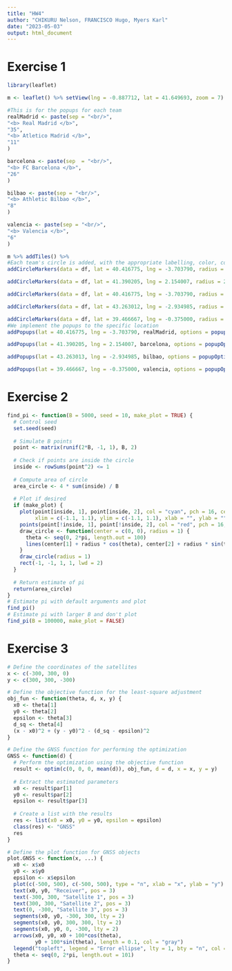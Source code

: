 ```yaml
---
title: "HW4"
author: "CHIKURU Nelson, FRANCISCO Hugo, Myers Karl"
date: "2023-05-03"
output: html_document
---
```


# Exercise 1
```r
library(leaflet)

m <- leaflet() %>% setView(lng = -0.887712, lat = 41.649693, zoom = 7)

#This is for the popups for each team
realMadrid <- paste(sep = "<br/>",
"<b> Real Madrid </b>",
"35",
"<b> Atletico Madrid </b>",
"11"
)

barcelona <- paste(sep  = "<br/>",
"<b> FC Barcelona </b>",
"26"
)

bilbao <- paste(sep = "<br/>",
"<b> Athletic Bilbao </b>",
"8"
)

valencia <- paste(sep = "<br/>",
"<b> Valencia </b>",
"6"
)

m %>% addTiles() %>% 
#Each team's circle is added, with the appropriate labelling, color, coordinates and size
addCircleMarkers(data = df, lat = 40.416775, lng = -3.703790, radius = 35) %>%

addCircleMarkers(data = df, lat = 41.390205, lng = 2.154007, radius = 26) %>%

addCircleMarkers(data = df, lat = 40.416775, lng = -3.703790, radius = 11) %>%

addCircleMarkers(data = df, lat = 43.263012, lng = -2.934985, radius = 8) %>%

addCircleMarkers(data = df, lat = 39.466667, lng = -0.375000, radius = 6) %>%
#We implement the popups to the specific location
addPopups(lat = 40.416775, lng = -3.703790, realMadrid, options = popupOptions(closeButton = FALSE)) %>%

addPopups(lat = 41.390205, lng = 2.154007, barcelona, options = popupOptions(closeButton = FALSE)) %>%

addPopups(lat = 43.263013, lng = -2.934985, bilbao, options = popupOptions(closeButton = FALSE)) %>%

addPopups(lat = 39.466667, lng = -0.375000, valencia, options = popupOptions(closeButton = FALSE))
```

# Exercise 2
```r
find_pi <- function(B = 5000, seed = 10, make_plot = TRUE) {
  # Control seed
  set.seed(seed)
  
  # Simulate B points
  point <- matrix(runif(2*B, -1, 1), B, 2)
  
  # Check if points are inside the circle
  inside <- rowSums(point^2) <= 1
  
  # Compute area of circle
  area_circle <- 4 * sum(inside) / B
  
  # Plot if desired
  if (make_plot) {
    plot(point[inside, 1], point[inside, 2], col = "cyan", pch = 16, cex = 0.5,
         xlim = c(-1.1, 1.1), ylim = c(-1.1, 1.1), xlab = "", ylab = "")
    points(point[!inside, 1], point[!inside, 2], col = "red", pch = 16, cex = 0.5)
    draw_circle <- function(center = c(0, 0), radius = 1) {
      theta <- seq(0, 2*pi, length.out = 100)
      lines(center[1] + radius * cos(theta), center[2] + radius * sin(theta), lwd = 2)
    }
    draw_circle(radius = 1)
    rect(-1, -1, 1, 1, lwd = 2)
  }
  
  # Return estimate of pi
  return(area_circle)
}
# Estimate pi with default arguments and plot
find_pi()
# Estimate pi with larger B and don't plot
find_pi(B = 100000, make_plot = FALSE)
```

# Exercise 3
```r
# Define the coordinates of the satellites
x <- c(-300, 300, 0)
y <- c(300, 300, -300)

# Define the objective function for the least-square adjustment
obj_fun <- function(theta, d, x, y) {
  x0 <- theta[1]
  y0 <- theta[2]
  epsilon <- theta[3]
  d_sq <- theta[4]
  (x - x0)^2 + (y - y0)^2 - (d_sq - epsilon)^2
}

# Define the GNSS function for performing the optimization
GNSS <- function(d) {
  # Perform the optimization using the objective function
  result <- optim(c(0, 0, 0, mean(d)), obj_fun, d = d, x = x, y = y)
  
  # Extract the estimated parameters
  x0 <- result$par[1]
  y0 <- result$par[2]
  epsilon <- result$par[3]
  
  # Create a list with the results
  res <- list(x0 = x0, y0 = y0, epsilon = epsilon)
  class(res) <- "GNSS"
  res
}

# Define the plot function for GNSS objects
plot.GNSS <- function(x, ...) {
  x0 <- x$x0
  y0 <- x$y0
  epsilon <- x$epsilon
  plot(c(-500, 500), c(-500, 500), type = "n", xlab = "x", ylab = "y")
  text(x0, y0, "Receiver", pos = 3)
  text(-300, 300, "Satellite 1", pos = 3)
  text(300, 300, "Satellite 2", pos = 3)
  text(0, -300, "Satellite 3", pos = 3)
  segments(x0, y0, -300, 300, lty = 2)
  segments(x0, y0, 300, 300, lty = 2)
  segments(x0, y0, 0, -300, lty = 2)
  arrows(x0, y0, x0 + 100*cos(theta),
         y0 + 100*sin(theta), length = 0.1, col = "gray")
  legend("topleft", legend = "Error ellipse", lty = 1, bty = "n", col = "gray")
  theta <- seq(0, 2*pi, length.out = 101)
}
```
